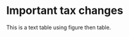 
```{=typst}
#pagebreak()
#set page(
  flipped: true,
  columns: 1
)
```

# Important tax changes

This is a text table using figure then table.

```{=typst}

// Define individual rows as variables
#let row1 = (
  [Column 1 text here with lots of detail about something important],
  [Column 2 has even more text explaining complex concepts],
  [Column 3 wraps up the row]
)

// #table(
//   columns: 3,
//   align: (left, center, right),
//   table.header(
//     [Header 1], [Header 2], [Header 3]
//   ),
//   ..row1,  // The .. unpacks the array
//   ..row2,
//   ..row3,
// )


// #table(
//   columns: 3,
//   align: (left, left, right),  // Default alignment for data cells
  
//   // Headers with their own alignment
//   table.header(
//     table.cell(align: center)[Header 1],  // Centered header
//     table.cell(align: center)[Header 2],  // Centered header
//     table.cell(align: center)[Header 3],  // Centered header
//   ),
  
//   // Data cells use the default alignment (left, left, right)
//   [Left-aligned data], [Left-aligned data], [Right-aligned data],
//   [More left text], [More left text], [123.45],
//   [Even more], [And more], [678.90],
// )

#let row1 = (
  [Column 1 text here with lots of detail about something important],
  [Column 2 has even more text explaining complex concepts],
  [Column 3 wraps up the row]
)

#figure(
  table(
    columns: 6,
    align: (left, center, right, right, right, left),           // Horizontal
    table.cell(align: horizon)[Category],  // Vertical: top, horizon, bottom
    table.cell(align: horizon)[2024 Law],
    table.cell(align: horizon)[2025],
    table.cell(align: horizon)[2026],
    table.cell(align: horizon)[2027],
    table.cell(align: horizon)[Implications for representative households],
    // start the data cells
    [Income calculation],[],[],[],[],[],
    [Overtime pay],[No special treatment],[Deduct overtime premium (the "half" in time-and-a-half) up to \$25k married, \$12.5k single.],[],[],[],
  )
) 
```

<!-- #let a = table.cell(
  fill: green.lighten(60%),
)[A]
#let b = table.cell(
  fill: aqua.lighten(60%),
)[B]

#table(
  columns: 4,
  [], [Exam 1], [Exam 2], [Exam 3],

  [John], [], a, [],
  [Mary], [], a, a,
  [Robert], b, a, b,
) -->

```{=typst}
#pagebreak()
#set page(
  flipped: true,
  columns: 1
)
```
